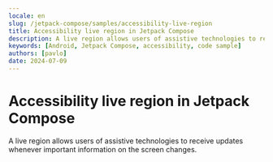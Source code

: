 ```yaml
---
locale: en
slug: /jetpack-compose/samples/accessibility-live-region
title: Accessibility live region in Jetpack Compose
description: A live region allows users of assistive technologies to receive updates whenever important information on the screen changes.
keywords: [Android, Jetpack Compose, accessibility, code sample]
authors: [pavlo]
date: 2024-07-09
---
```


# Accessibility live region in Jetpack Compose

A live region allows users of assistive technologies to receive updates whenever important information on the screen changes.

<CodeSample id="accessibility-live-region" framework="jetpack-compose" locale="en"/>
